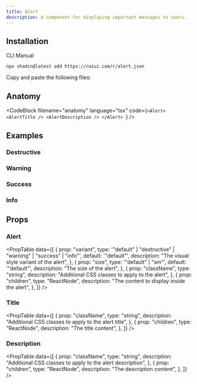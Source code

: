 ```yaml
---
title: Alert
description: A component for displaying important messages to users.
---
```


<ComponentPreview name="alert-demo" />

## Installation

<InstallationTabs>

<InstallationTabsList>
  <InstallationTabsTrigger value="cli">CLI</InstallationTabsTrigger>
  <InstallationTabsTrigger value="manual">Manual</InstallationTabsTrigger>
</InstallationTabsList>

<InstallationTabsContent value="cli">

```package-install
npx shadcn@latest add https://roiui.com/r/alert.json
```

</InstallationTabsContent>

<InstallationTabsContent value="manual" data-manual="true">

Copy and paste the following files:

<ComponentSource
    name="alert"
/>

</InstallationTabsContent>

</InstallationTabs>

## Anatomy

<CodeBlock
  filename="anatomy"
  language="tsx"
  code={`<Alert>
    <AlertTitle />
    <AlertDescription />
</Alert>
`}
/>

## Examples

### Destructive

<ComponentPreview name="alert-destructive" />

### Warning

<ComponentPreview name="alert-warning" />

### Success

<ComponentPreview name="alert-success" />

### Info

<ComponentPreview name="alert-info" />

## Props

### Alert

<PropTable
  data={[
    {
      prop: "variant",
      type: '"default" | "destructive" | "warning" | "success" | "info"',
      default: '"default"',
      description: "The visual style variant of the alert",
    },
    {
      prop: "size",
      type: '"default" | "sm"',
      default: '"default"',
      description: "The size of the alert",
    },
    {
      prop: "className",
      type: "string",
      description: "Additional CSS classes to apply to the alert",
    },
    {
      prop: "children",
      type: "ReactNode",
      description: "The content to display inside the alert",
    },
  ]}
/>

### Title

<PropTable
  data={[
    {
      prop: "className",
      type: "string",
      description: "Additional CSS classes to apply to the alert title",
    },
    {
      prop: "children",
      type: "ReactNode",
      description: "The title content",
    },
  ]}
/>

### Description

<PropTable
  data={[
    {
      prop: "className",
      type: "string",
      description: "Additional CSS classes to apply to the alert description",
    },
    {
      prop: "children",
      type: "ReactNode",
      description: "The description content",
    },
  ]}
/>
